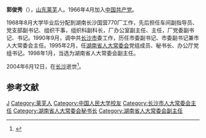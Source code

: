 '''郭俊秀'''（{{bd|1942年|3月|2004年|6月12日|catIdx=Guo郭}}），[[山东|山东]][[莱芜|莱芜]]人。1966年4月加入[[中国共产党|中国共产党]]。

1968年8月大学毕业后分配到湖南长沙国营770厂工作，先后担任车间副指导员、党支部副书记、组织干事，组织科副科长，厂办公室副主任、主任，厂党委副书记、书记。1990年9月，调中共[[长沙市|长沙市]]委工作，历任市委副书记、市委副书记兼市人大常委会主任。1995年2月，任[[湖南省人大常委会|湖南省人大常委会]]党组成员、秘书长、办公厅党组书记。1998年1月，当选为湖南省人大常委会副主任。

2004年6月12日，在[[长沙|长沙]]逝世<ref>{{cite web|accessdate=2017-01-08|url=http://dangjian.people.com.cn/n1/2016/1019/c117092-28791469.html|title=高尚源于平凡——缅怀郭俊秀同志|publisher=中国共产党新闻网|archive-date=2017-01-09|archive-url=https://web.archive.org/web/20170109022757/http://dangjian.people.com.cn/n1/2016/1019/c117092-28791469.html|dead-url=no}}</ref>。

==参考文献==
{{reflist}}

{{DEFAULTSORT:Guo郭}}
[[Category:郭姓|J]]
[[Category:莱芜人|Category:莱芜人]]
[[Category:中国人民大学校友|Category:中国人民大学校友]]
[[Category:长沙市人大常委会主任|Category:长沙市人大常委会主任]]
[[Category:湖南省人大常委会秘书长|Category:湖南省人大常委会秘书长]]
[[Category:湖南省人大常委会副主任|Category:湖南省人大常委会副主任]]